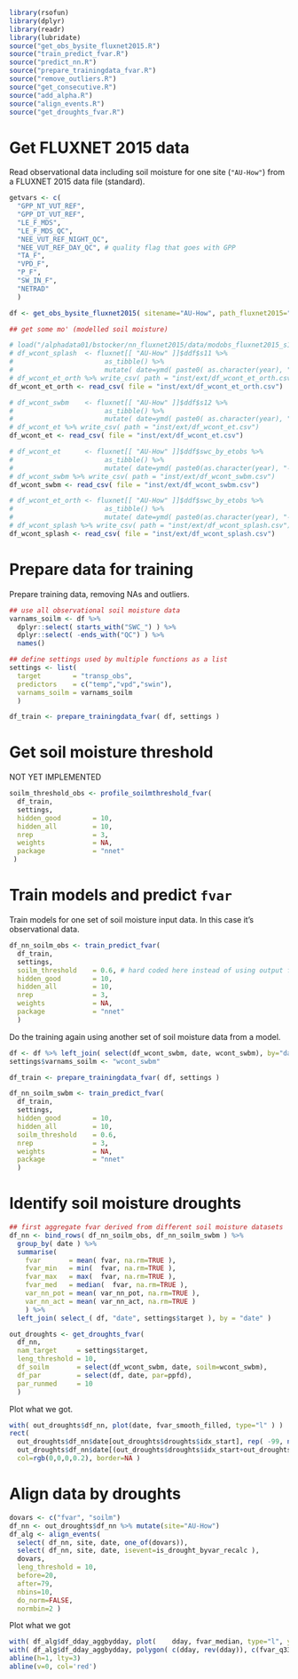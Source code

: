 ```r
library(rsofun)
library(dplyr)
library(readr)
library(lubridate)
source("get_obs_bysite_fluxnet2015.R")
source("train_predict_fvar.R")
source("predict_nn.R")
source("prepare_trainingdata_fvar.R")
source("remove_outliers.R")
source("get_consecutive.R")
source("add_alpha.R")
source("align_events.R")
source("get_droughts_fvar.R")
```


# Get FLUXNET 2015 data

Read observational data including soil moisture for one site (`"AU-How"`) from a FLUXNET 2015 data file (standard).
```r
getvars <- c( 
  "GPP_NT_VUT_REF", 
  "GPP_DT_VUT_REF",                
  "LE_F_MDS", 
  "LE_F_MDS_QC", 
  "NEE_VUT_REF_NIGHT_QC", 
  "NEE_VUT_REF_DAY_QC", # quality flag that goes with GPP 
  "TA_F",
  "VPD_F",
  "P_F",
  "SW_IN_F",
  "NETRAD"
  )

df <- get_obs_bysite_fluxnet2015( sitename="AU-How", path_fluxnet2015="./", timescale="d", getvars=getvars )

## get some mo' (modelled soil moisture)

# load("/alphadata01/bstocker/nn_fluxnet2015/data/modobs_fluxnet2015_s11_s12_s13_with_SWC_v3.Rdata")
# df_wcont_splash  <- fluxnet[[ "AU-How" ]]$ddf$s11 %>% 
#                       as_tibble() %>% 
#                       mutate( date=ymd( paste0( as.character(year), "-01-01") ) + days(doy-1), wcont_splash=wcont )
# df_wcont_et_orth %>% write_csv( path = "inst/ext/df_wcont_et_orth.csv")
df_wcont_et_orth <- read_csv( file = "inst/ext/df_wcont_et_orth.csv")

# df_wcont_swbm    <- fluxnet[[ "AU-How" ]]$ddf$s12 %>% 
#                       as_tibble() %>% 
#                       mutate( date=ymd( paste0( as.character(year), "-01-01") ) + days(doy-1), wcont_swbm=wcont )
# df_wcont_et %>% write_csv( path = "inst/ext/df_wcont_et.csv")
df_wcont_et <- read_csv( file = "inst/ext/df_wcont_et.csv")

# df_wcont_et      <- fluxnet[[ "AU-How" ]]$ddf$swc_by_etobs %>% 
#                       as_tibble() %>% 
#                       mutate( date=ymd( paste0(as.character(year), "-01-01") ) + months(moy-1) + days(dom-1), wcont_et=soilm_from_et )
# df_wcont_swbm %>% write_csv( path = "inst/ext/df_wcont_swbm.csv")
df_wcont_swbm <- read_csv( file = "inst/ext/df_wcont_swbm.csv")

# df_wcont_et_orth <- fluxnet[[ "AU-How" ]]$ddf$swc_by_etobs %>% 
#                       as_tibble() %>% 
#                       mutate( date=ymd( paste0(as.character(year), "-01-01") ) + months(moy-1) + days(dom-1), wcont_et_orth=soilm_from_et_orthbucket )
# df_wcont_splash %>% write_csv( path = "inst/ext/df_wcont_splash.csv")
df_wcont_splash <- read_csv( file = "inst/ext/df_wcont_splash.csv")

```

# Prepare data for training

Prepare training data, removing NAs and outliers.
```r
## use all observational soil moisture data
varnams_soilm <- df %>% 
  dplyr::select( starts_with("SWC_") ) %>% 
  dplyr::select( -ends_with("QC") ) %>% 
  names()

## define settings used by multiple functions as a list
settings <- list( 
  target        = "transp_obs", 
  predictors    = c("temp","vpd","swin"), 
  varnams_soilm = varnams_soilm 
  )

df_train <- prepare_trainingdata_fvar( df, settings )
```

# Get soil moisture threshold

NOT YET IMPLEMENTED
```r
soilm_threshold_obs <- profile_soilmthreshold_fvar(
  df_train,
  settings,
  hidden_good        = 10, 
  hidden_all         = 10, 
  nrep               = 3, 
  weights            = NA, 
  package            = "nnet" 
 )
```

# Train models and predict `fvar`

Train models for one set of soil moisture input data. In this case it's observational data.
```r
df_nn_soilm_obs <- train_predict_fvar( 
  df_train,
  settings,
  soilm_threshold    = 0.6, # hard coded here instead of using output from profile_soilmthreshold_fvar()
  hidden_good        = 10, 
  hidden_all         = 10, 
  nrep               = 3, 
  weights            = NA, 
  package            = "nnet" 
  )
```

Do the training again using another set of soil moisture data from a model.
```r
df <- df %>% left_join( select(df_wcont_swbm, date, wcont_swbm), by="date" )
settings$varnams_soilm <- "wcont_swbm"

df_train <- prepare_trainingdata_fvar( df, settings )

df_nn_soilm_swbm <- train_predict_fvar( 
  df_train,
  settings,
  hidden_good        = 10, 
  hidden_all         = 10, 
  soilm_threshold    = 0.6, 
  nrep               = 3, 
  weights            = NA, 
  package            = "nnet" 
  )
```

# Identify soil moisture droughts

```r
## first aggregate fvar derived from different soil moisture datasets
df_nn <- bind_rows( df_nn_soilm_obs, df_nn_soilm_swbm ) %>% 
  group_by( date ) %>%
  summarise( 
    fvar       = mean( fvar, na.rm=TRUE ), 
    fvar_min   = min(  fvar, na.rm=TRUE ),
    fvar_max   = max(  fvar, na.rm=TRUE ), 
    fvar_med   = median(  fvar, na.rm=TRUE ), 
    var_nn_pot = mean( var_nn_pot, na.rm=TRUE ), 
    var_nn_act = mean( var_nn_act, na.rm=TRUE )
    ) %>%
  left_join( select_( df, "date", settings$target ), by = "date" )

out_droughts <- get_droughts_fvar( 
  df_nn, 
  nam_target     = settings$target, 
  leng_threshold = 10, 
  df_soilm       = select(df_wcont_swbm, date, soilm=wcont_swbm),
  df_par         = select(df, date, par=ppfd),
  par_runmed     = 10
  )
```

Plot what we got.
```r
with( out_droughts$df_nn, plot(date, fvar_smooth_filled, type="l" ) )
rect( 
  out_droughts$df_nn$date[out_droughts$droughts$idx_start], rep( -99, nrow(out_droughts$droughts) ), 
  out_droughts$df_nn$date[(out_droughts$droughts$idx_start+out_droughts$droughts$len-1)], rep( 99, nrow(out_droughts$droughts) ), 
  col=rgb(0,0,0,0.2), border=NA )
```

# Align data by droughts

```r
dovars <- c("fvar", "soilm")
df_nn <- out_droughts$df_nn %>% mutate(site="AU-How")
df_alg <- align_events( 
  select( df_nn, site, date, one_of(dovars)), 
  select( df_nn, site, date, isevent=is_drought_byvar_recalc ),
  dovars,
  leng_threshold = 10,
  before=20,
  after=79,
  nbins=10,
  do_norm=FALSE,
  normbin=2 )
```


Plot what we got
```r
with( df_alg$df_dday_aggbydday, plot(    dday, fvar_median, type="l", ylim=c(0,1.2)) )
with( df_alg$df_dday_aggbydday, polygon( c(dday, rev(dday)), c(fvar_q33, rev(fvar_q66)), col=rgb(0,0,0,0.2), border = NA ) )
abline(h=1, lty=3)
abline(v=0, col='red')
```
